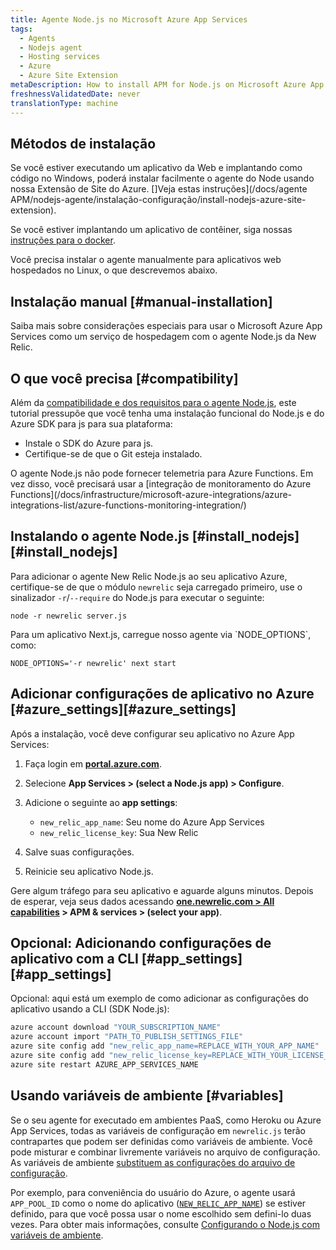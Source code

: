 ```yaml
---
title: Agente Node.js no Microsoft Azure App Services
tags:
  - Agents
  - Nodejs agent
  - Hosting services
  - Azure
  - Azure Site Extension
metaDescription: How to install APM for Node.js on Microsoft Azure App Services.
freshnessValidatedDate: never
translationType: machine
---
```


## Métodos de instalação

Se você estiver executando um aplicativo da Web e implantando como código no Windows, poderá instalar facilmente o agente do Node usando nossa Extensão de Site do Azure. \[]Veja estas instruções]\(/docs/agente APM/nodejs-agente/instalação-configuração/install-nodejs-azure-site-extension).

Se você estiver implantando um aplicativo de contêiner, siga nossas [instruções para o docker](/docs/apm/agents/nodejs-agent/installation-configuration/install-nodejs-agent-docker).

Você precisa instalar o agente manualmente para aplicativos web hospedados no Linux, o que descrevemos abaixo.

## Instalação manual [#manual-installation]

Saiba mais sobre considerações especiais para usar o Microsoft Azure App Services como um serviço de hospedagem com o agente Node.js da New Relic.

## O que você precisa [#compatibility]

Além da [compatibilidade e dos requisitos para o agente Node.js](/docs/agents/nodejs-agent/getting-started/compatibility-requirements-nodejs-agent), este tutorial pressupõe que você tenha uma instalação funcional do Node.js e do Azure SDK para js para sua plataforma:

* Instale o SDK do Azure para js.
* Certifique-se de que o Git esteja instalado.

<Callout variant="important">
  O agente Node.js não pode fornecer telemetria para Azure Functions. Em vez disso, você precisará usar a [integração de monitoramento do Azure Functions](/docs/infrastructure/microsoft-azure-integrations/azure-integrations-list/azure-functions-monitoring-integration/)
</Callout>

## Instalando o agente Node.js [#install\_nodejs][#install_nodejs]

Para adicionar o agente New Relic Node.js ao seu aplicativo Azure, certifique-se de que o módulo `newrelic` seja carregado primeiro, use o sinalizador `-r`/`--require` do Node.js para executar o seguinte:

```shell
node -r newrelic server.js
```

<Callout variant="important">
  Para um aplicativo Next.js, carregue nosso agente via `NODE_OPTIONS`, como:

  ```shell
  NODE_OPTIONS='-r newrelic' next start
  ```
</Callout>

## Adicionar configurações de aplicativo no Azure [#azure\_settings][#azure_settings]

Após a instalação, você deve configurar seu aplicativo no Azure App Services:

1. Faça login em <DNT>**[portal.azure.com](https://portal.azure.com)**</DNT>.

2. Selecione <DNT>**App Services &gt; (select a Node.js app) &gt; Configure**</DNT>.

3. Adicione o seguinte ao <DNT>**app settings**</DNT>:

   * `new_relic_app_name`: Seu nome do Azure App Services
   * `new_relic_license_key`: Sua New Relic<InlinePopover type="licenseKey" />

4. Salve suas configurações.

5. Reinicie seu aplicativo Node.js.

Gere algum tráfego para seu aplicativo e aguarde alguns minutos. Depois de esperar, veja seus dados acessando <DNT>**[one.newrelic.com &gt; All capabilities](https://one.newrelic.com/all-capabilities) &gt; APM &amp; services &gt; (select your app)**</DNT>.

## Opcional: Adicionando configurações de aplicativo com a CLI [#app\_settings][#app_settings]

Opcional: aqui está um exemplo de como adicionar as configurações do aplicativo usando a CLI (SDK Node.js):

```bash
azure account download "YOUR_SUBSCRIPTION_NAME"
azure account import "PATH_TO_PUBLISH_SETTINGS_FILE"
azure site config add "new_relic_app_name=REPLACE_WITH_YOUR_APP_NAME"
azure site config add "new_relic_license_key=REPLACE_WITH_YOUR_LICENSE_KEY"
azure site restart AZURE_APP_SERVICES_NAME
```

## Usando variáveis de ambiente [#variables]

Se o seu agente for executado em ambientes PaaS, como Heroku ou Azure App Services, todas as variáveis de configuração em `newrelic.js` terão contrapartes que podem ser definidas como variáveis de ambiente. Você pode misturar e combinar livremente variáveis no arquivo de configuração. As variáveis de ambiente [substituem as configurações do arquivo de configuração](/docs/agents/nodejs-agent/installation-configuration/nodejs-agent-configuration#methods-and-precedence).

Por exemplo, para conveniência do usuário do Azure, o agente usará `APP_POOL_ID` como o nome do aplicativo ([`NEW_RELIC_APP_NAME`](/docs/nodejs/configuring-nodejs-with-environment-variables#app_name)) se estiver definido, para que você possa usar o nome escolhido sem defini-lo duas vezes. Para obter mais informações, consulte [Configurando o Node.js com variáveis de ambiente](/docs/nodejs/configuring-nodejs-with-environment-variables).